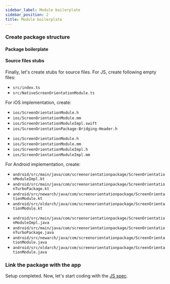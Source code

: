 ```yaml
---
sidebar_label: Module boilerplate
sidebar_position: 2
title: Module boilerplate
---
```




### Create package structure

#### Package boilerplate

<PackageStructureBoilerplate
  isFabricComponent={false}
  packageName="screen-orientation-package"
  packageNameUpperCamelCase="ScreenOrientationPackage"
  packageNameLowercase="screenorientationpackage"
  packageNameUpperCase="SCREEN_ORIENTATION_PACKAGE"
/>

#### Source files stubs

Finally, let's create stubs for source files. For JS, create following empty files:

- `src/index.ts`
- `src/NativeScreenOrientationModule.ts`

For iOS implementation, create:

<Tabs groupId="ios_lang">
<TabItem value="swift" label="ObjC++ & Swift">

- `ios/ScreenOrientationModule.h`
- `ios/ScreenOrientationModule.mm`
- `ios/ScreenOrientationModuleImpl.swift`
- `ios/ScreenOrientationPackage-Bridging-Header.h`

</TabItem>
<TabItem value="objc" label="ObjC++ only">

- `ios/ScreenOrientationModule.h`
- `ios/ScreenOrientationModule.mm`
- `ios/ScreenOrientationModuleImpl.h`
- `ios/ScreenOrientationModuleImpl.mm`

</TabItem>
</Tabs>

For Android implementation, create:

<Tabs groupId="android_lang">
<TabItem value="kotlin" label="Kotlin">

- `android/src/main/java/com/screenorientationpackage/ScreenOrientationModuleImpl.kt`
- `android/src/main/java/com/screenorientationpackage/ScreenOrientationTurboPackage.kt`
- `android/src/newarch/java/com/screenorientationpackage/ScreenOrientationModule.kt`
- `android/src/oldarch/java/com/screenorientationpackage/ScreenOrientationModule.kt`

<AndroidTurboPackageBoilerplate
  language="kotlin"
  namespace="screenorientationpackage"
  packageClass="ScreenOrientationTurboPackage"
/>

</TabItem>
<TabItem value="java" label="Java">

- `android/src/main/java/com/screenorientationpackage/ScreenOrientationModuleImpl.java`
- `android/src/main/java/com/screenorientationpackage/ScreenOrientationTurboPackage.java`
- `android/src/newarch/java/com/screenorientationpackage/ScreenOrientationModule.java`
- `android/src/oldarch/java/com/screenorientationpackage/ScreenOrientationModule.java`

<AndroidTurboPackageBoilerplate
  language="java"
  namespace="screenorientationpackage"
  packageClass="ScreenOrientationTurboPackage"
/>

</TabItem>
</Tabs>

### Link the package with the app

<LinkPackage package="screen-orientation-package" packageNameUpperCamelCase="ScreenOrientationPackage" />

Setup completed. Now, let's start coding with the [JS spec](./js-spec).
